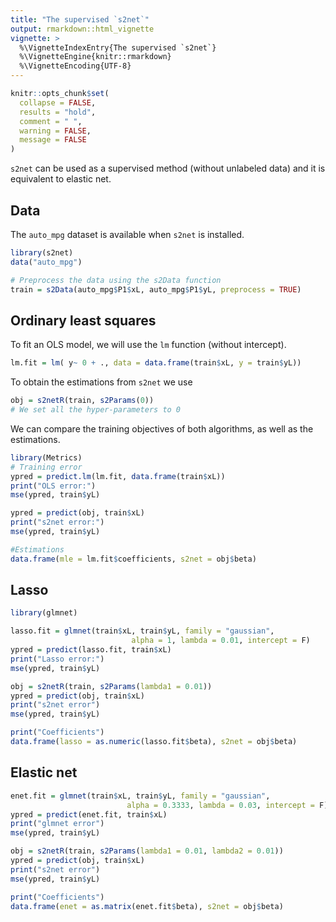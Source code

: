 ```yaml
---
title: "The supervised `s2net`"
output: rmarkdown::html_vignette
vignette: >
  %\VignetteIndexEntry{The supervised `s2net`}
  %\VignetteEngine{knitr::rmarkdown}
  %\VignetteEncoding{UTF-8}
---
```


```r
knitr::opts_chunk$set(
  collapse = FALSE,
  results = "hold",
  comment = " ",
  warning = FALSE,
  message = FALSE
)
```

`s2net` can be used as a supervised method (without unlabeled data) and it is equivalent to elastic net. 

## Data

The `auto_mpg` dataset is available when `s2net` is installed. 

```r
library(s2net)
data("auto_mpg")

# Preprocess the data using the s2Data function
train = s2Data(auto_mpg$P1$xL, auto_mpg$P1$yL, preprocess = TRUE)
```

## Ordinary least squares

To fit an OLS model, we will use the `lm` function (without intercept).

```r
lm.fit = lm( y~ 0 + ., data = data.frame(train$xL, y = train$yL))
```

To obtain the estimations from `s2net` we use

```r
obj = s2netR(train, s2Params(0))
# We set all the hyper-parameters to 0
```

We can compare the training objectives of both algorithms, as well as the estimations.

```r
library(Metrics)
# Training error
ypred = predict.lm(lm.fit, data.frame(train$xL))
print("OLS error:")
mse(ypred, train$yL)

ypred = predict(obj, train$xL)
print("s2net error:")
mse(ypred, train$yL)

#Estimations
data.frame(mle = lm.fit$coefficients, s2net = obj$beta)
```

## Lasso

```r
library(glmnet)

lasso.fit = glmnet(train$xL, train$yL, family = "gaussian", 
                           alpha = 1, lambda = 0.01, intercept = F)
ypred = predict(lasso.fit, train$xL)
print("Lasso error:")
mse(ypred, train$yL)

obj = s2netR(train, s2Params(lambda1 = 0.01))
ypred = predict(obj, train$xL)
print("s2net error")
mse(ypred, train$yL)

print("Coefficients")
data.frame(lasso = as.numeric(lasso.fit$beta), s2net = obj$beta)
```

## Elastic net

```r
enet.fit = glmnet(train$xL, train$yL, family = "gaussian", 
                          alpha = 0.3333, lambda = 0.03, intercept = F)
ypred = predict(enet.fit, train$xL)
print("glmnet error")
mse(ypred, train$yL)

obj = s2netR(train, s2Params(lambda1 = 0.01, lambda2 = 0.01))
ypred = predict(obj, train$xL)
print("s2net error")
mse(ypred, train$yL)

print("Coefficients")
data.frame(enet = as.matrix(enet.fit$beta), s2net = obj$beta)
```
